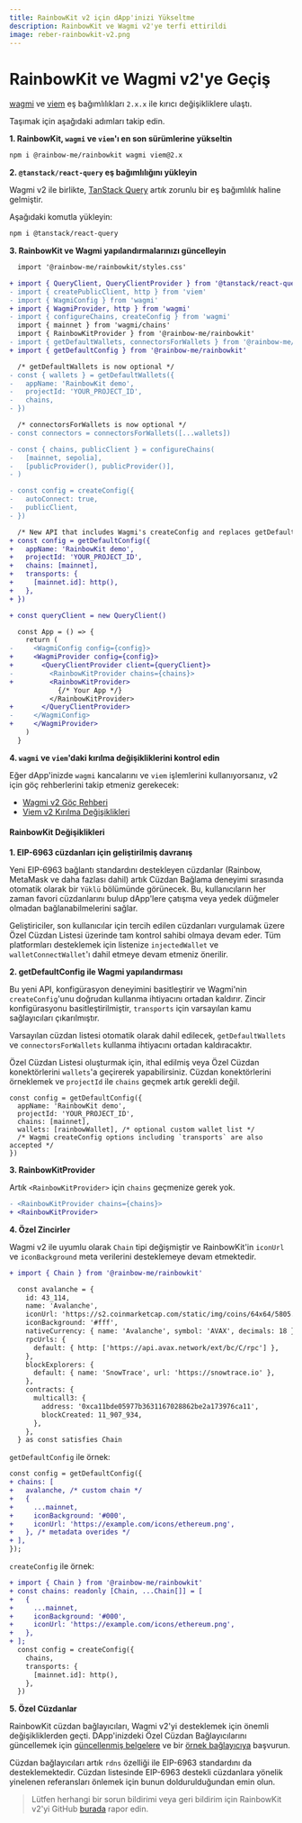 ```yaml
---
title: RainbowKit v2 için dApp'inizi Yükseltme
description: RainbowKit ve Wagmi v2'ye terfi ettirildi
image: reber-rainbowkit-v2.png
---
```


# RainbowKit ve Wagmi v2'ye Geçiş

[wagmi](https://wagmi.sh) ve [viem](https://viem.sh) eş bağımlılıkları `2.x.x` ile kırıcı değişikliklere ulaştı.

Taşımak için aşağıdaki adımları takip edin.

**1. RainbowKit, `wagmi` ve `viem`'ı en son sürümlerine yükseltin**

```bash
npm i @rainbow-me/rainbowkit wagmi viem@2.x
```

**2. `@tanstack/react-query` eş bağımlılığını yükleyin**

Wagmi v2 ile birlikte, [TanStack Query](https://tanstack.com/query/v5/docs/react/overview) artık zorunlu bir eş bağımlılık haline gelmiştir.

Aşağıdaki komutla yükleyin:

```bash
npm i @tanstack/react-query
```

**3. RainbowKit ve Wagmi yapılandırmalarınızı güncelleyin**

```diff
  import '@rainbow-me/rainbowkit/styles.css'

+ import { QueryClient, QueryClientProvider } from '@tanstack/react-query'
- import { createPublicClient, http } from 'viem'
- import { WagmiConfig } from 'wagmi'
+ import { WagmiProvider, http } from 'wagmi'
- import { configureChains, createConfig } from 'wagmi'
  import { mainnet } from 'wagmi/chains'
  import { RainbowKitProvider } from '@rainbow-me/rainbowkit'
- import { getDefaultWallets, connectorsForWallets } from '@rainbow-me/rainbowkit'
+ import { getDefaultConfig } from '@rainbow-me/rainbowkit'

  /* getDefaultWallets is now optional */
- const { wallets } = getDefaultWallets({
-   appName: 'RainbowKit demo',
-   projectId: 'YOUR_PROJECT_ID',
-   chains,
- })

  /* connectorsForWallets is now optional */
- const connectors = connectorsForWallets([...wallets])

- const { chains, publicClient } = configureChains( 
-   [mainnet, sepolia], 
-   [publicProvider(), publicProvider()],
- )

- const config = createConfig({
-   autoConnect: true,
-   publicClient,
- })

  /* New API that includes Wagmi's createConfig and replaces getDefaultWallets and connectorsForWallets */
+ const config = getDefaultConfig({
+   appName: 'RainbowKit demo',
+   projectId: 'YOUR_PROJECT_ID',
+   chains: [mainnet],
+   transports: {
+     [mainnet.id]: http(),
+   },
+ })

+ const queryClient = new QueryClient()

  const App = () => {
    return (
-     <WagmiConfig config={config}>
+     <WagmiProvider config={config}>
+       <QueryClientProvider client={queryClient}>
-         <RainbowKitProvider chains={chains}>
+         <RainbowKitProvider>
            {/* Your App */}
          </RainbowKitProvider>
+       </QueryClientProvider>
-     </WagmiConfig>
+     </WagmiProvider>
    )
  }
```

**4. `wagmi` ve `viem`'daki kırılma değişikliklerini kontrol edin**

Eğer dApp'inizde `wagmi` kancalarını ve `viem` işlemlerini kullanıyorsanız, v2 için göç rehberlerini takip etmeniz gerekecek:

- [Wagmi v2 Göç Rehberi](https://wagmi.sh/react/guides/migrate-from-v1-to-v2)
- [Viem v2 Kırılma Değişiklikleri](https://viem.sh/docs/migration-guide.html#_2-x-x-breaking-changes)

#### RainbowKit Değişiklikleri

**1. EIP-6963 cüzdanları için geliştirilmiş davranış**

Yeni EIP-6963 bağlantı standardını destekleyen cüzdanlar (Rainbow, MetaMask ve daha fazlası dahil) artık Cüzdan Bağlama deneyimi sırasında otomatik olarak bir `Yüklü` bölümünde görünecek. Bu, kullanıcıların her zaman favori cüzdanlarını bulup dApp'lere çatışma veya yedek düğmeler olmadan bağlanabilmelerini sağlar.

Geliştiriciler, son kullanıcılar için tercih edilen cüzdanları vurgulamak üzere Özel Cüzdan Listesi üzerinde tam kontrol sahibi olmaya devam eder. Tüm platformları desteklemek için listenize `injectedWallet` ve `walletConnectWallet`'ı dahil etmeye devam etmeniz önerilir.

**2. getDefaultConfig ile Wagmi yapılandırması**

Bu yeni API, konfigürasyon deneyimini basitleştirir ve Wagmi'nin `createConfig`'unu doğrudan kullanma ihtiyacını ortadan kaldırır. Zincir konfigürasyonu basitleştirilmiştir, `transports` için varsayılan kamu sağlayıcıları çıkarılmıştır.

Varsayılan cüzdan listesi otomatik olarak dahil edilecek, `getDefaultWallets` ve `connectorsForWallets` kullanma ihtiyacını ortadan kaldıracaktır.

Özel Cüzdan Listesi oluşturmak için, ithal edilmiş veya Özel Cüzdan konektörlerini `wallets`'a geçirerek yapabilirsiniz. Cüzdan konektörlerini örneklemek ve `projectId` ile `chains` geçmek artık gerekli değil.

```
const config = getDefaultConfig({
  appName: 'RainbowKit demo',
  projectId: 'YOUR_PROJECT_ID',
  chains: [mainnet],
  wallets: [rainbowWallet], /* optional custom wallet list */
  /* Wagmi createConfig options including `transports` are also accepted */
})
```

**3. RainbowKitProvider**

Artık `<RainbowKitProvider>` için `chains` geçmenize gerek yok.

```diff
- <RainbowKitProvider chains={chains}>
+ <RainbowKitProvider>
```

**4. Özel Zincirler**

Wagmi v2 ile uyumlu olarak `Chain` tipi değişmiştir ve RainbowKit'in `iconUrl` ve `iconBackground` meta verilerini desteklemeye devam etmektedir.

```diff
+ import { Chain } from '@rainbow-me/rainbowkit'

  const avalanche = {
    id: 43_114,
    name: 'Avalanche',
    iconUrl: 'https://s2.coinmarketcap.com/static/img/coins/64x64/5805.png',
    iconBackground: '#fff',
    nativeCurrency: { name: 'Avalanche', symbol: 'AVAX', decimals: 18 },
    rpcUrls: {
      default: { http: ['https://api.avax.network/ext/bc/C/rpc'] },
    },
    blockExplorers: {
      default: { name: 'SnowTrace', url: 'https://snowtrace.io' },
    },
    contracts: {
      multicall3: {
        address: '0xca11bde05977b3631167028862be2a173976ca11',
        blockCreated: 11_907_934,
      },
    },
  } as const satisfies Chain
```

`getDefaultConfig` ile örnek:

```diff
const config = getDefaultConfig({
+ chains: [
+   avalanche, /* custom chain */
+   {
+     ...mainnet,
+     iconBackground: '#000',
+     iconUrl: 'https://example.com/icons/ethereum.png',
+   }, /* metadata overides */
+ ],
});
```

`createConfig` ile örnek:

```diff
+ import { Chain } from '@rainbow-me/rainbowkit'
+ const chains: readonly [Chain, ...Chain[]] = [
+   {
+     ...mainnet,
+     iconBackground: '#000',
+     iconUrl: 'https://example.com/icons/ethereum.png',
+   },
+ ];
  const config = createConfig({
    chains,
    transports: {
      [mainnet.id]: http(),
    },
  })
```

**5. Özel Cüzdanlar**

RainbowKit cüzdan bağlayıcıları, Wagmi v2'yi desteklemek için önemli değişikliklerden geçti. DApp'inizdeki Özel Cüzdan Bağlayıcılarını güncellemek için [güncellenmiş belgelere](https://www.rainbowkit.com/docs/custom-wallets) ve bir [örnek bağlayıcıya](packages/rainbowkit/src/wallets/walletConnectors/rainbowWallet/rainbowWallet.ts) başvurun.

Cüzdan bağlayıcıları artık `rdns` özelliği ile EIP-6963 standardını da desteklemektedir. Cüzdan listesinde EIP-6963 destekli cüzdanlara yönelik yinelenen referansları önlemek için bunun doldurulduğundan emin olun.

> Lütfen herhangi bir sorun bildirimi veya geri bildirim için RainbowKit v2'yi GitHub [burada](https://github.com/rainbow-me/rainbowkit/issues/new/choose) rapor edin.
